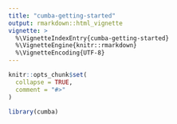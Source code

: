 ```yaml
---
title: "cumba-getting-started"
output: rmarkdown::html_vignette
vignette: >
  %\VignetteIndexEntry{cumba-getting-started}
  %\VignetteEngine{knitr::rmarkdown}
  %\VignetteEncoding{UTF-8}
---
```


```r
knitr::opts_chunk$set(
  collapse = TRUE,
  comment = "#>"
)
```

```r
library(cumba)
```
